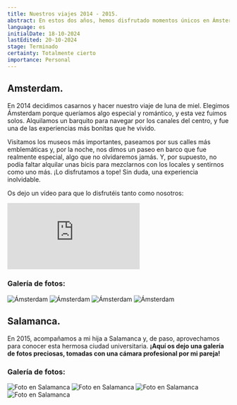 ```yaml
---
title: Nuestros viajes 2014 - 2015.
abstract: En estos dos años, hemos disfrutado momentos únicos en Ámsterdam y Salamanca. ¡No os perdáis cómo fueron estos viajes y todo lo que nos deparaba en cada lugar!
language: es
initialDate: 18-10-2024
lastEdited: 20-10-2024
stage: Terminado
certainty: Totalmente cierto
importance: Personal
---
```


## Amsterdam.

En 2014 decidimos casarnos y hacer nuestro viaje de luna de miel. Elegimos Ámsterdam porque queríamos algo especial y romántico, y esta vez fuimos solos. Alquilamos un barquito para navegar por los canales del centro, y fue una de las experiencias más bonitas que he vivido.

Visitamos los museos más importantes, paseamos por sus calles más emblemáticas y, por la noche, nos dimos un paseo en barco que fue realmente especial, algo que no olvidaremos jamás. Y, por supuesto, no podía faltar alquilar unas bicis para mezclarnos con los locales y sentirnos como uno más. ¡Lo disfrutamos a tope! Sin duda, una experiencia inolvidable.

Os dejo un vídeo para que lo disfrutéis tanto como nosotros:

<iframe
  className="yt-embeded"
  src="https://www.youtube-nocookie.com/embed/ZFxKEOooBRw?si=mXgGqLrGY9UdaZ5v"
  title="YouTube video player"
  frameborder="0"
  allow="accelerometer; clipboard-write; encrypted-media; gyroscope; picture-in-picture; web-share"
  referrerpolicy="strict-origin-when-cross-origin"
  allowfullscreen
></iframe>

### Galería de fotos:

<PhotoGallery>
  <img
    src="/imagenes/blog/galeria-amsterdam/amsterdam1.jpeg"
    alt="Ámsterdam"
  />
  <img
    src="/imagenes/blog/galeria-amsterdam/amsterdam2.jpeg"
    alt="Ámsterdam"
  />
  <img
    src="/imagenes/blog/galeria-amsterdam/amsterdam3.jpeg"
    alt="Ámsterdam"
  />
  <img
    src="/imagenes/blog/galeria-amsterdam/amsterdam4.jpeg"
    alt="Ámsterdam"
  />
</PhotoGallery>

## Salamanca.

En 2015, acompañamos a mi hija a Salamanca y, de paso, aprovechamos para conocer esta hermosa ciudad universitaria. **¡Aquí os dejo una galería de fotos preciosas, tomadas con una cámara profesional por mi pareja!**

### Galería de fotos:

<PhotoGallery>
  <img
    src="/imagenes/blog/galeria-salamanca/salamanca1.jpeg"
    alt="Foto en Salamanca"
  />
  <img
    src="/imagenes/blog/galeria-salamanca/salamanca2.jpeg"
    alt="Foto en Salamanca"
  />
  <img
    src="/imagenes/blog/galeria-salamanca/salamanca3.jpeg"
    alt="Foto en Salamanca"
  />
  <img
    src="/imagenes/blog/galeria-salamanca/salamanca4.jpeg"
    alt="Foto en Salamanca"
  />
</PhotoGallery>
